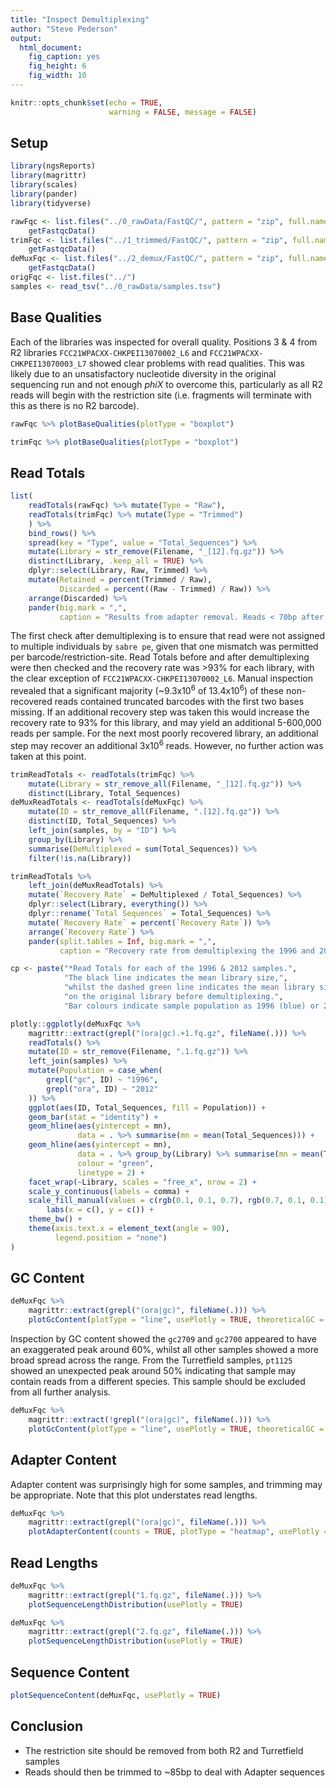 ```yaml
---
title: "Inspect Demultiplexing"
author: "Steve Pederson"
output: 
  html_document: 
    fig_caption: yes
    fig_height: 6
    fig_width: 10
---
```


```r
knitr::opts_chunk$set(echo = TRUE,
                      warning = FALSE, message = FALSE)
```

## Setup

```r
library(ngsReports)
library(magrittr)
library(scales)
library(pander)
library(tidyverse)
```

```r
rawFqc <- list.files("../0_rawData/FastQC/", pattern = "zip", full.names = TRUE) %>%
    getFastqcData()
trimFqc <- list.files("../1_trimmed/FastQC/", pattern = "zip", full.names = TRUE) %>%
    getFastqcData()
deMuxFqc <- list.files("../2_demux/FastQC/", pattern = "zip", full.names = TRUE) %>%
    getFastqcData()
origFqc <- list.files("../")
samples <- read_tsv("../0_rawData/samples.tsv")
```

## Base Qualities

Each of the libraries was inspected for overall quality.
Positions 3 & 4 from R2 libraries `FCC21WPACXX-CHKPEI13070002_L6` and `FCC21WPACXX-CHKPEI13070003_L7` showed clear problems with read qualities.
This was likely due to an unsatisfactory nucleotide diversity in the original sequencing run and not enough *phiX* to overcome this, particularly as all R2 reads will begin with the restriction site (i.e. fragments will terminate with this as there is no R2 barcode).

```r
rawFqc %>% plotBaseQualities(plotType = "boxplot")
```

```r
trimFqc %>% plotBaseQualities(plotType = "boxplot")
```


## Read Totals

```r
list(
    readTotals(rawFqc) %>% mutate(Type = "Raw"),
    readTotals(trimFqc) %>% mutate(Type = "Trimmed")
    ) %>%
    bind_rows() %>%
    spread(key = "Type", value = "Total_Sequences") %>%
    mutate(Library = str_remove(Filename, "_[12].fq.gz")) %>%
    distinct(Library, .keep_all = TRUE) %>%
    dplyr::select(Library, Raw, Trimmed) %>%
    mutate(Retained = percent(Trimmed / Raw),
           Discarded = percent((Raw - Trimmed) / Raw)) %>%
    arrange(Discarded) %>%
    pander(big.mark = ",",
           caption = "Results from adapter removal. Reads < 70bp after trimming were discarded during this process")
```


The first check after demultiplexing is to ensure that read were not assigned to multiple individuals by `sabre pe`, given that one mismatch was permitted per barcode/restriction-site.
Read Totals before and after demultiplexing were then checked and the recovery rate was >93% for each library, with the clear exception of `FCC21WPACXX-CHKPEI13070002_L6`.
Manual inspection revealed that a significant majority (~9.3x10^6^ of 13.4x10^6^) of these non-recovered reads contained truncated barcodes with the first two bases missing.
If an additional recovery step was taken this would increase the recovery rate to 93% for this library, and may yield an additional 5-600,000 reads per sample.
For the next most poorly recovered library, an additional step may recover an additional 3x10^6^ reads. 
However, no further action was taken at this point.

```r
trimReadTotals <- readTotals(trimFqc) %>%
    mutate(Library = str_remove_all(Filename, "_[12].fq.gz")) %>%
    distinct(Library, Total_Sequences)
deMuxReadTotals <- readTotals(deMuxFqc) %>%
    mutate(ID = str_remove_all(Filename, ".[12].fq.gz")) %>%
    distinct(ID, Total_Sequences) %>%
    left_join(samples, by = "ID") %>%
    group_by(Library) %>%
    summarise(DeMultiplexed = sum(Total_Sequences)) %>%
    filter(!is.na(Library))
```

```r
trimReadTotals %>%
    left_join(deMuxReadTotals) %>%
    mutate(`Recovery Rate` = DeMultiplexed / Total_Sequences) %>%
    dplyr::select(Library, everything()) %>%
    dplyr::rename(`Total Sequences` = Total_Sequences) %>%
    mutate(`Recovery Rate` = percent(`Recovery Rate`)) %>%
    arrange(`Recovery Rate`) %>%
    pander(split.tables = Inf, big.mark = ",",
           caption = "Recovery rate from demultiplexing the 1996 and 2012 samples") 
```

```r
cp <- paste("*Read Totals for each of the 1996 & 2012 samples.",
            "The black line indicates the mean library size,",
            "whilst the dashed green line indicates the mean library size based",
            "on the original library before demultiplexing.",
            "Bar colours indicate sample population as 1996 (blue) or 2012 (red).*")
```


```r
plotly::ggplotly(deMuxFqc %>%
    magrittr::extract(grepl("(ora|gc).+1.fq.gz", fileName(.))) %>%
    readTotals() %>%
    mutate(ID = str_remove(Filename, ".1.fq.gz")) %>%
    left_join(samples) %>%
    mutate(Population = case_when(
        grepl("gc", ID) ~ "1996",
        grepl("ora", ID) ~ "2012"
    )) %>%
    ggplot(aes(ID, Total_Sequences, fill = Population)) +
    geom_bar(stat = "identity") +
    geom_hline(aes(yintercept = mn),
               data = . %>% summarise(mn = mean(Total_Sequences))) +
    geom_hline(aes(yintercept = mn),
               data = . %>% group_by(Library) %>% summarise(mn = mean(Total_Sequences)),
               colour = "green",
               linetype = 2) +
    facet_wrap(~Library, scales = "free_x", nrow = 2) +
    scale_y_continuous(labels = comma) +
    scale_fill_manual(values = c(rgb(0.1, 0.1, 0.7), rgb(0.7, 0.1, 0.1))) +
        labs(x = c(), y = c()) +
    theme_bw() +
    theme(axis.text.x = element_text(angle = 90),
          legend.position = "none")
)
```



## GC Content


```r
deMuxFqc %>%
    magrittr::extract(grepl("(ora|gc)", fileName(.))) %>%
    plotGcContent(plotType = "line", usePlotly = TRUE, theoreticalGC = FALSE)
```

Inspection by GC content showed the `gc2709` and `gc2700` appeared to have an exaggerated peak around 60%, whilst all other samples showed a more broad spread across the range.
From the Turretfield samples, `pt1125` showed an unexpected peak around 50% indicating that sample may contain reads from a different species.
This sample should be excluded from all further analysis.

```r
deMuxFqc %>%
    magrittr::extract(!grepl("(ora|gc)", fileName(.))) %>%
    plotGcContent(plotType = "line", usePlotly = TRUE, theoreticalGC = FALSE)
```

## Adapter Content

Adapter content was surprisingly high for some samples, and trimming may be appropriate.
Note that this plot understates read lengths.

```r
deMuxFqc %>%
    magrittr::extract(grepl("(ora|gc)", fileName(.))) %>%
    plotAdapterContent(counts = TRUE, plotType = "heatmap", usePlotly = TRUE, dendrogram = TRUE)
```

## Read Lengths

```r
deMuxFqc %>%
    magrittr::extract(grepl("1.fq.gz", fileName(.))) %>%
    plotSequenceLengthDistribution(usePlotly = TRUE)
```

```r
deMuxFqc %>%
    magrittr::extract(grepl("2.fq.gz", fileName(.))) %>%
    plotSequenceLengthDistribution(usePlotly = TRUE)
```


## Sequence Content

```r
plotSequenceContent(deMuxFqc, usePlotly = TRUE)
```

## Conclusion

- The restriction site should be removed from both R2 and Turretfield samples
- Reads should then be trimmed to ~85bp to deal with Adapter sequences